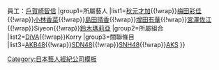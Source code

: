 {{Navbox
|name=Office48
|title=[[office48|<span style="color:white;">FLAVE ENTERTAINMENT]]<span style="color:silver;">
|titlestyle=background:#00A650; color:white;
|groupstyle=background:#66ff66
|liststyle=text-align:left; 
|abovestyle=background:#66ff66
|above=董事長：芝幸太郎{{!wrap}}員工：[[戶賀崎智信]]
|group1=所屬藝人
|list1=[[秋元才加]]{{!wrap}}[[梅田彩佳]]{{!wrap}}[[小林香菜]]{{!wrap}}[[島田晴香]]{{!wrap}}[[增田有華]]{{!wrap}}[[宮澤佐江]]{{!wrap}}Siyeon{{!wrap}}[[鈴木瑪莉亞]]
|group2=所屬組合
|list2=[[DiVA]]{{!wrap}}Korry
|group3=關聯條目
|list3=[[AKB48]]{{!wrap}}[[SDN48]]{{!wrap}}[[SNH48]]{{!wrap}}[[AKS]]
}}<noinclude>
{{DEFAULTSORT:Office48}}
[[Category:日本藝人經紀公司模板]]

</noinclude>